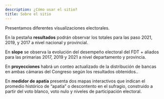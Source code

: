 ```yaml
---
description: ¿Cómo usar el sitio?
title: Sobre el sitio
---
```


Presentamos diferentes visualizaciones electorales.

En la pestaña **resultados** podrán observar los totales para las paso 2021, 2019, y 2017 a nivel nacional y provincial.

En **slope** se observa la evolución del desempeño electoral del FDT + aliados para las primarias 2017, 2019 y 2021 a nivel departamento y provincia.

En **proyecciones** habrá un conteo actualizado de la distribución de bancas en ambas cámaras del Congreso según los resultados obtenidos..


En **medidor de apatía** presenta dos mapas interactivos que indican el promedio histórico de “apatía” o descontento en el sufragio, construido a partir del voto blanco, voto nulo y niveles de participación electoral.



